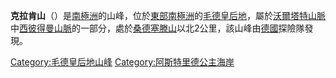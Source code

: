 {{coord|71|32|S|12|9|E|source:GNIS|display=title}}

'''克拉肯山'''（{{lang-en|Krakken Mountain}}）是[[南極洲|南極洲]]的山峰，位於[[東部南極洲|東部南極洲]]的[[毛德皇后地|毛德皇后地]]，屬於[[沃爾塔特山脈|沃爾塔特山脈]]中[[西彼得曼山脈|西彼得曼山脈]]的一部分，處於[[桑德塞滕山|桑德塞滕山]]以北2公里，該山峰由[[德國|德國]]探險隊發現。

{{DEFAULTSORT:Krakken Mountain}}
[[Category:毛德皇后地山峰|Category:毛德皇后地山峰]]
[[Category:阿斯特里德公主海岸|Category:阿斯特里德公主海岸]]


{{PrincessAstridCoast-geo-stub}}